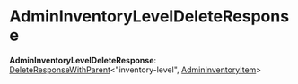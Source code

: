 
# AdminInventoryLevelDeleteResponse

 **AdminInventoryLevelDeleteResponse**: [DeleteResponseWithParent](../types.HttpTypes.DeleteResponseWithParent/page.mdx)&#60;"inventory-level", [AdminInventoryItem](../../interfaces/types.HttpTypes.AdminInventoryItem/page.mdx)&#62;
